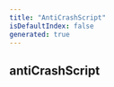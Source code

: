 ```yaml
---
title: "AntiCrashScript"
isDefaultIndex: false
generated: true
---
```



<!-- This file was generated from the CommandKit source. Do not modify. Instead, re-run the "docgen" script -->


## antiCrashScript

<GenerationInfo sourceFile="packages/commandkit/src/cli/build.ts" sourceLine="122" packageName="commandkit" />



